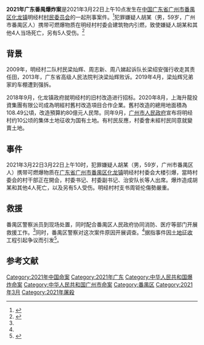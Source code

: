  {{refimprove|time=2021-05-27}} 
{{Infobox civilian attack
| title            = 2021年广东番禺爆炸案
| image            = 
| caption          = 
| partof           = 
| location         = {{CHN}}[[广东省|广东省]][[广州市|广州市]][[番禺区|番禺区]][[化龙镇_(广州市)|化龙镇]]明经村村委会建筑内
| coordinates      = {{coord|23|1|3.508|N|113|28|31.051|E|display=inline,title|region:CH_type}}
| date             = 2021年3月22日
| type             = 自杀式爆炸
| fatalities       = 5
| injuries         = 5
| perp             = 
| weapons          = [[爆炸|爆炸]]
}}
'''2021年广东番禺爆炸案'''是2021年3月22日上午10点发生在[[中华人民共和国|中国]][[广东省|广东省]][[广州市|广州市]][[番禺区|番禺区]][[化龙镇_(广州市)|化龙镇]]明经村[[村民委员会|村民委员会]]的一起刑事案件。<ref name="dog">{{cite news|author1=古晨茜|title=广州番禺突发爆炸致人员伤亡，地点系村委会|url=https://new.qq.com/omn/20210322/20210322A0ALXZ00.html|accessdate=2021-03-23|work=|date=2021-03-22|publisher=正观新闻|language=zh}}</ref>犯罪嫌疑人胡某（男，59岁，广州市番禺区人）携带可燃爆物质在明经村村委会建筑物内引燃，致使嫌疑人胡某和其他4人当场死亡，另有5人受伤。<ref>{{Cite web|title=广州番禺爆炸案导致5死5伤-新华网|url=http://www.xinhuanet.com/legal/2021-03/23/c_1127242574.htm|access-date=2021-05-27|date=2021-03-23|work=新华网|publisher=[[新华社|新华社]]|language=zh|archive-date=2021-05-27|archive-url=https://web.archive.org/web/20210527005812/http://www.xinhuanet.com/legal/2021-03/23/c_1127242574.htm|dead-url=no}}</ref>

==背景==
2009年，明经村二队村民梁灿辉、周志新、周八娣起诉队长梁绍安强行收走其责任田，2013年，广东省高级人民法院判決梁灿辉败诉。2019年4月，梁灿辉兄弟家的车棚遭到强拆。

2018年9月，化龙镇政府就明经村的旧村改造进行招标。2020年8月，上海升龍投資集團有限公司成為明經村舊村改造項目合作企業。舊村改造的總用地面積為108.49公頃，改造預算約80億元人民幣。同年9月，[[广州市人民政府|广州市人民政府]]宣布将明经村约10公顷的集体土地征收为国有土地。有村民反應，村委會未經村民同意就變賣土地。

==事件==
2021年3月22日3月22日上午10时，犯罪嫌疑人胡某（男，59岁，广州市番禺区人）携带可燃爆物质在[[广东省|广东省]][[广州市|广州市]][[番禺区|番禺区]][[化龙镇_(广州市)|化龙镇]]明经村村委会大楼引爆，當時村委会的村干部正在開会，村委书记、村委副书记、治安队长等人出席。爆炸造成胡某和其他4人死亡，以及另有5人受伤。明经村村支书周钜伦傷勢嚴重。

==救援==
番禺区警察派员到现场处置，同时配合番禺区人民政府协同消防、医疗等部门开展救援工作。<ref name="dog"/>同时，番禺区警察对这次案件原因开展调查。<ref name="dog"/>据指事件因[[土地征收|土地征收]]工程引起争议而引发<ref name="香港01">{{cite news|title=廣州番禺村委會爆炸5死5傷現場血漬遍佈　網傳涉賣地糾紛|url=https://www.hk01.com/%E5%8D%B3%E6%99%82%E4%B8%AD%E5%9C%8B/602418/%E5%BB%A3%E5%B7%9E%E7%95%AA%E7%A6%BA%E6%9D%91%E5%A7%94%E6%9C%83%E7%88%86%E7%82%B85%E6%AD%BB5%E5%82%B7-%E7%8F%BE%E5%A0%B4%E8%A1%80%E6%BC%AC%E9%81%8D%E4%BD%88-%E7%B6%B2%E5%82%B3%E6%B6%89%E8%B3%A3%E5%9C%B0%E7%B3%BE%E7%B4%9B|publisher=香港01|accessdate=2021-03-28|archive-date=2021-03-26|archive-url=https://web.archive.org/web/20210326014334/https://www.hk01.com/%E5%8D%B3%E6%99%82%E4%B8%AD%E5%9C%8B/602418/%E5%BB%A3%E5%B7%9E%E7%95%AA%E7%A6%BA%E6%9D%91%E5%A7%94%E6%9C%83%E7%88%86%E7%82%B85%E6%AD%BB5%E5%82%B7-%E7%8F%BE%E5%A0%B4%E8%A1%80%E6%BC%AC%E9%81%8D%E4%BD%88-%E7%B6%B2%E5%82%B3%E6%B6%89%E8%B3%A3%E5%9C%B0%E7%B3%BE%E7%B4%9B|dead-url=no}}</ref>。

==参考文献==
{{reflist}}

[[Category:2021年中国命案|Category:2021年中国命案]]
[[Category:2021年广东|Category:2021年广东]]
[[Category:中华人民共和国爆炸命案|Category:中华人民共和国爆炸命案]]
[[Category:中华人民共和国广州市命案|Category:中华人民共和国广州市命案]]
[[Category:番禺区|Category:番禺区]]
[[Category:2021年3月|Category:2021年3月]]
[[Category:2021年屠殺|Category:2021年屠殺]]